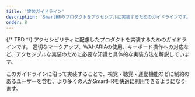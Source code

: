 ```yaml
---
title: '実装ガイドライン'
description: 'SmartHRのプロダクトをアクセシブルに実装するためのガイドラインです。適切なマークアップ、WAI-ARIAの使用方法、キーボード操作への対応など、アクセシビリティを確保するための実装方法を解説しています。'
order: 8
---
```

{/* TBD */}
アクセシビリティに配慮したプロダクトを実装するためのガイドラインです。
適切なマークアップ、WAI-ARIAの使用、キーボード操作への対応など、アクセシブルな実装のために必要な知識と具体的な実装方法を解説しています。

このガイドラインに沿って実装することで、視覚・聴覚・運動機能などに制約のあるユーザーを含む、より多くの人がSmartHRを快適に利用できるようになります。